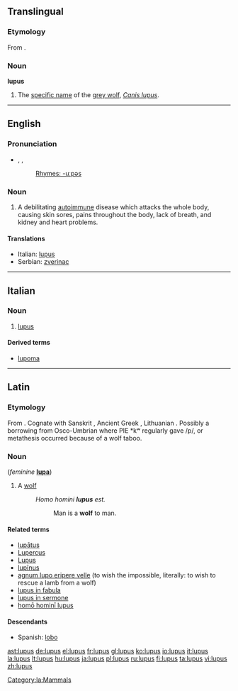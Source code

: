 {{also|Lupus}}
{{wikipedia}}
==Translingual==

===Etymology===
From {{L.}} {{term|lupus||wolf|lang=la}}.

===Noun===
'''lupus'''

# The [[specific name]] of the [[grey wolf]], ''[[Canis lupus]]''.

----

==English==

===Pronunciation===
* {{enPR|lo͝o'pəs}}, {{IPA|/ˈluːpəs/}}, {{SAMPA|/"lu:p@s/}}
*: [[Rhymes:English:-uːpəs|Rhymes: -uːpəs]]

===Noun===
{{en-noun|-}}

# {{disease}} A debilitating [[autoimmune]] disease which attacks the whole body, causing skin sores, pains throughout the body, lack of breath, and kidney and heart problems.

====Translations====
* Italian: [[lupus#Italian|lupus]] {{m}}
* Serbian: [[zverinac]] {{m}}

----

==Italian==

===Noun===
{{infl|it|noun|g=m}} {{inv}}

# {{disease|lang=it}} [[#English|lupus]]

====Derived terms====
* [[lupoma]]

----

==Latin==

===Etymology===
From {{proto|Indo-European|wĺ̥kʷos|wolf|lang=la}}. Cognate with Sanskrit {{term|sc=Deva|वृक|tr=vṛ́ka|lang=sa}}, Ancient Greek {{term|λύκος|sc=Grek|lang=grc|tr=lukos}}, Lithuanian {{term|vilkas|lang=lt}}. Possibly a borrowing from Osco-Umbrian where PIE *kʷ regularly gave /p/, or metathesis occurred because of a wolf taboo.

===Noun===
{{la-noun|lupus|lupi|lupī|m|second}} (''feminine'' '''[[lupa]]''')

# A [[wolf]]
#: ''Homo homini '''lupus''' est.''
#:: Man is a '''wolf''' to man.

====Related terms====
* [[lupatus|lupātus]]
* [[Lupercus]]
* [[Lupus]]
* [[lupinus|lupīnus]]
* [[agnum lupo eripere velle]] (to wish the impossible, literally: to wish to rescue a lamb from a wolf)
* [[lupus in fabula]]
* [[lupus in sermone]]
* [[homo homini lupus|homō hominī lupus]]

====Descendants====
* Spanish: [[lobo]]

[[Category:la:Mammals]]

[[ast:lupus]]
[[de:lupus]]
[[el:lupus]]
[[fr:lupus]]
[[gl:lupus]]
[[ko:lupus]]
[[io:lupus]]
[[it:lupus]]
[[la:lupus]]
[[lt:lupus]]
[[hu:lupus]]
[[ja:lupus]]
[[pl:lupus]]
[[ru:lupus]]
[[fi:lupus]]
[[ta:lupus]]
[[vi:lupus]]
[[zh:lupus]]